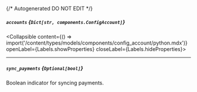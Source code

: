 {/* Autogenerated DO NOT EDIT  */}

##### `accounts` *{`Dict[str, components.ConfigAccount]`}*
<Collapsible content={() => import('/content/types/models/components/config_account/python.mdx')} openLabel={Labels.showProperties} closeLabel={Labels.hideProperties}>
</Collapsible>

---
##### `sync_payments` *{`Optional[bool]`}*
Boolean indicator for syncing payments.


